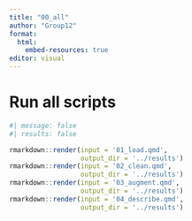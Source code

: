 ```yaml
---
title: "00_all"
author: "Group12"
format:
  html:
    embed-resources: true
editor: visual
---
```


# Run all scripts

```r

#| message: false
#| results: false

rmarkdown::render(input = '01_load.qmd',
                  output_dir = '../results')
rmarkdown::render(input = '02_clean.qmd',
                  output_dir = '../results')
rmarkdown::render(input = '03_augment.qmd',
                  output_dir = '../results')
rmarkdown::render(input = '04_describe.qmd',
                  output_dir = '../results')

```
